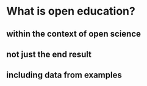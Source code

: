 # What is open education?

## within the context of open science

## not just the end result

## including data from examples
